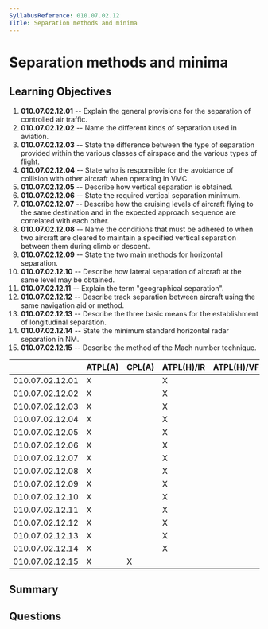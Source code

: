 ```yaml
---
SyllabusReference: 010.07.02.12
Title: Separation methods and minima
---
```


# Separation methods and minima

## Learning Objectives

1.  **010.07.02.12.01** -- Explain the general provisions for the separation of
    controlled air traffic.
2.  **010.07.02.12.02** -- Name the different kinds of separation used in
    aviation.
3.  **010.07.02.12.03** -- State the difference between the type of separation
    provided within the various classes of airspace and the various types of
    flight.
4.  **010.07.02.12.04** -- State who is responsible for the avoidance of
    collision with other aircraft when operating in VMC.
5.  **010.07.02.12.05** -- Describe how vertical separation is obtained.
6.  **010.07.02.12.06** -- State the required vertical separation minimum.
7.  **010.07.02.12.07** -- Describe how the cruising levels of aircraft flying to
    the same destination and in the expected approach sequence are correlated
    with each other.
8.  **010.07.02.12.08** -- Name the conditions that must be adhered to when two
    aircraft are cleared to maintain a specified vertical separation between them
    during climb or descent.
9.  **010.07.02.12.09** -- State the two main methods for horizontal separation.
10. **010.07.02.12.10** -- Describe how lateral separation of aircraft at the
    same level may be obtained.
11. **010.07.02.12.11** -- Explain the term "geographical separation".
12. **010.07.02.12.12** -- Describe track separation between aircraft using the
    same navigation aid or method.
13. **010.07.02.12.13** -- Describe the three basic means for the establishment
    of longitudinal separation.
14. **010.07.02.12.14** -- State the minimum standard horizontal radar
    separation in NM.
15. **010.07.02.12.15** -- Describe the method of the Mach number technique.

|                 | ATPL(A) | CPL(A) | ATPL(H)/IR | ATPL(H)/VFR | CPL(H) | IR | CBIR(A) |
| --------------- | ------- | ------ | ---------- | ----------- | ------ | -- | ------- |
| 010.07.02.12.01 | X       |        | X          |             |        | X  | X       |
| 010.07.02.12.02 | X       |        | X          |             |        | X  | X       |
| 010.07.02.12.03 | X       |        | X          |             |        | X  | X       |
| 010.07.02.12.04 | X       |        | X          |             |        | X  | X       |
| 010.07.02.12.05 | X       |        | X          |             |        | X  | X       |
| 010.07.02.12.06 | X       |        | X          |             |        | X  | X       |
| 010.07.02.12.07 | X       |        | X          |             |        | X  | X       |
| 010.07.02.12.08 | X       |        | X          |             |        | X  | X       |
| 010.07.02.12.09 | X       |        | X          |             |        | X  | X       |
| 010.07.02.12.10 | X       |        | X          |             |        | X  | X       |
| 010.07.02.12.11 | X       |        | X          |             |        | X  | X       |
| 010.07.02.12.12 | X       |        | X          |             |        | X  | X       |
| 010.07.02.12.13 | X       |        | X          |             |        | X  | X       |
| 010.07.02.12.14 | X       |        | X          |             |        | X  | X       |
| 010.07.02.12.15 | X       | X      |            |             |        |    |         |

## Summary

## Questions
